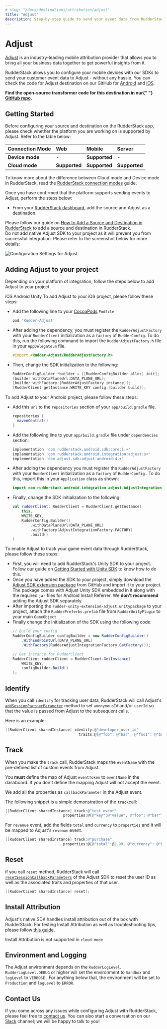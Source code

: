 ```yaml
---
# slug: "/docs/destinations/attribution/adjust"
title: "Adjust"
description: Step-by-step guide to send your event data from RudderStack to Adjust
---
```


# Adjust

[Adjust](https://adjust.com) is an industry-leading mobile attribution provider that allows you to bring all your business data together to get powerful insights from it.

RudderStack allows you to configure your mobile devices with our SDKs to send your customer event data to Adjust - without any hassle. You can check the code for Adjust destination on our GitHub for [Android](https://github.com/rudderlabs/rudder-integration-adjust-android) and [iOS](https://github.com/rudderlabs/rudder-integration-adjust-ios).

<div class="successBlock">
  <strong>
    Find the open-source transformer code for this destination in our{" "}
    <a href="https://github.com/rudderlabs/rudder-transformer/tree/master/v0/destinations/adj">GitHub repo</a>.
  </strong>
</div>

## Getting Started

Before configuring your source and destination on the RudderStack app, please check whether the platform you are working on is supported by Adjust. Refer to the table below:

| **Connection Mode** | **Web**       | **Mobile**    | **Server**    |
| :------------------ | :------------ | :------------ | :------------ |
| **Device mode**     | -             | **Supported** | -             |
| **Cloud mode**      | **Supported** | **Supported** | **Supported** |

<div class="infoBlock">
To know more about the difference between Cloud mode and Device mode in RudderStack, read the <a href="../../get-started/rudderstack-connection-modes">RudderStack connection modes</a> guide.

</div>

Once you have confirmed that the platform supports sending events to Adjust, perform the steps below:

- From your [RudderStack dashboard](https://app.rudderlabs.com/), add the source and Adjust as a destination.

<div class="infoBlock">
Please follow our guide on <a href="../connections/adding-source-and-destination-rudderstack">How to Add a Source and Destination in RudderStack</a> to add a source and destination in RudderStack.

</div>

<div class="warningBlock">
Do not add native Adjust SDK to your project as it will prevent you from successful integration. Please refer to the screenshot below for more details:

</div>

![Configuration Settings for Adjust](../../.gitbook/assets/adjust.png)

## Adding Adjust to your project

Depending on your platform of integration, follow the steps below to add Adjust to your project.

<!--{% tabs %}
{% tab title="iOS" %}
To add Adjust to your iOS project, please follow these steps:

- Add the following line to your [CocoaPods](https://cocoapods.org) `Podfile`

```ruby
pod 'Rudder-Adjust'
```

- After adding the dependency, you must register the `RudderAdjustFactory` with your `RudderClient` initialization as a `factory` of `RudderConfig`. To do this, run the following command to import the `RudderAdjustFactory.h` file in your `AppDelegate.m` file.

```objectivec
#import <Rudder-Adjust/RudderAdjustFactory.h>
```

- Then, change the SDK initialization to the following:

```objectivec
RudderConfigBuilder *builder = [[RudderConfigBuilder alloc] init];
[builder withDataPlaneUrl:DATA_PLANE_URL];
[builder withFactory:[RudderAdjustFactory instance]];
[RudderClient getInstance:WRITE_KEY config:[builder build]];
```

{% endtab %}

{% tab title="Android" %}
To add Adjust to your Android project, please follow these steps:

- Add this `url` to the `repositories` section of your `app/build.gradle` file.

```groovy
repositories {
  mavenCentral()
}
```

- Add the following line to your `app/build.gradle` file under `dependencies` section:

```groovy
implementation 'com.rudderstack.android.sdk:core:1.+'
implementation 'com.rudderstack.android.integration:adjust:s+'
implementation 'com.adjust.sdk:adjust-android:4.+'
```

- After adding the dependency you must register the `RudderAdjustFactory` with your `RudderClient` initialization as a `factory` of `RudderConfig` . To do this, import this in your `Application` class as shown:

```java
import com.rudderstack.android.integration.adjust.AdjustIntegrationFactory;
```

- Finally, change the SDK initialization to the following:

```kotlin
val rudderClient: RudderClient = RudderClient.getInstance(
    this,
    WRITE_KEY,
    RudderConfig.Builder()
        .withDataPlaneUrl(DATA_PLANE_URL)
        .withFactory(AdjustIntegrationFactory.FACTORY)
        .build()
)
```

{% endtab %}

{% tab title="Unity" %}
To enable Adjust to track your game event data through RudderStack, please follow these steps:

- First, you will need to add RudderStack's Unity SDK to your project.

<div class="infoBlock">
Follow our guide on [Getting Started with Unity SDK](https://docs.rudderstack.com/rudderstack-sdk-integration-guides/getting-started-with-unity-sdk) to know how to do this.

</div>

- Once you have added the SDK to your project, simply download the [Adjust SDK extension package](https://github.com/rudderlabs/rudder-sdk-unity/tree/master/Integrations/Adjust/RudderAdjust) from GitHub and import it to your project.

<div class="warningBlock">
The package comes with Adjust Unity SDK embedded in it along with the required `jar` files for Android Install Referrer. We **don't recommend** adding the Adjust SDK separately.

</div>

- After importing the `rudder-unity-extension-adjust.unitypackage` to your project, attach the `RudderPreferbs.prefab` file from `RudderUnityPlugin` to your main `GameObject`
- Finally change the initialization of the SDK using the following code:

```csharp
// Build your config
RudderConfigBuilder configBuilder = new RudderConfigBuilder()
    .WithEndPointUrl(DATA_PLANE_URL)
    .WithFactory(RudderAdjustIntegrationFactory.GetFactory());

// Get instance for RudderClient
RudderClient rudderClient = RudderClient.GetInstance(
    WRITE_KEY,
    configBuilder.Build()
);
```

{% endtab %}
{% endtabs %} -->

<Tabs>
  <TabList>
    <Tab>iOS</Tab>
    <Tab>Android</Tab>
    <Tab>Unity</Tab>
  </TabList>
    <TabPanels>
      <TabPanel>
        To add Adjust to your iOS project, please follow these steps:
<ul>
<li>Add the following line to your <a href="https://cocoapods.org">CocoaPods</a> <code class="inline-code">Podfile</code>
<span>

```ruby
pod 'Rudder-Adjust'
```
</span>
</li>
<li>After adding the dependency, you must register the <code class="inline-code">RudderAdjustFactory</code> with your <code class="inline-code">RudderClient</code> initialization as a <code class="inline-code">factory</code> of <code class="inline-code">RudderConfig</code>. To do this, run the following command to import the <code class="inline-code">RudderAdjustFactory.h</code> file in your <code class="inline-code">AppDelegate.m</code> file.
<span>

```objectivec
#import <Rudder-Adjust/RudderAdjustFactory.h>
```
</span>
</li>
<li>Then, change the SDK initialization to the following:
<span>

```objectivec
RudderConfigBuilder *builder = [[RudderConfigBuilder alloc] init];
[builder withDataPlaneUrl:DATA_PLANE_URL];
[builder withFactory:[RudderAdjustFactory instance]];
[RudderClient getInstance:WRITE_KEY config:[builder build]];
```
</span>
</li>
</ul>
      </TabPanel>
      <TabPanel>
        To add Adjust to your Android project, please follow these steps:
<ul>
<li>Add this <code class="inline-code">url</code> to the <code class="inline-code">repositories</code> section of your <code class="inline-code">app/build.gradle</code> file.
<span>

```groovy
repositories {
  mavenCentral()
}
```
</span>
</li>
<li>Add the following line to your <code class="inline-code">app/build.gradle</code> file under <code class="inline-code">dependencies</code> section:
<span>

```groovy
implementation 'com.rudderstack.android.sdk:core:1.+'
implementation 'com.rudderstack.android.integration:adjust:s+'
implementation 'com.adjust.sdk:adjust-android:4.+'
```
</span>
</li>
<li>After adding the dependency you must register the <code class="inline-code">RudderAdjustFactory</code> with your <code class="inline-code">RudderClient</code> initialization as a <code class="inline-code">factory</code> of <code class="inline-code">RudderConfig</code> . To do this, import this in your <code class="inline-code">Application</code> class as shown:
<span>

```java
import com.rudderstack.android.integration.adjust.AdjustIntegrationFactory;
```
</span>
</li>
<li>Finally, change the SDK initialization to the following:
<span>

```kotlin
val rudderClient: RudderClient = RudderClient.getInstance(
    this,
    WRITE_KEY,
    RudderConfig.Builder()
        .withDataPlaneUrl(DATA_PLANE_URL)
        .withFactory(AdjustIntegrationFactory.FACTORY)
        .build()
)
```
</span>
</li>
</ul>
      </TabPanel>
      <TabPanel>
        To enable Adjust to track your game event data through RudderStack, please follow these steps:
<ul>
<li>First, you will need to add RudderStack's Unity SDK to your project.

<div class="infoBlock">
Follow our guide on <a href="../../stream-sources/rudderstack-sdk-integration-guides/getting-started-with-unity-sdk">Getting Started with Unity SDK</a> to know how to do this.

</div>
</li>
<li>Once you have added the SDK to your project, simply download the <a href="https://github.com/rudderlabs/rudder-sdk-unity/tree/master/Integrations/Adjust/RudderAdjust">Adjust SDK extension package</a> from GitHub and import it to your project.

<div class="warningBlock">
The package comes with Adjust Unity SDK embedded in it along with the required <code class="inline-code">jar</code> files for Android Install Referrer. We <strong>don't recommend</strong> adding the Adjust SDK separately.

</div>
</li>
<li>After importing the <code class="inline-code">rudder-unity-extension-adjust.unitypackage</code> to your project, attach the <code class="inline-code">RudderPreferbs.prefab</code> file from <code class="inline-code">RudderUnityPlugin</code> to your main <code class="inline-code">GameObject</code>
</li>
<li>Finally change the initialization of the SDK using the following code:
<span>

```csharp
// Build your config
RudderConfigBuilder configBuilder = new RudderConfigBuilder()
    .WithEndPointUrl(DATA_PLANE_URL)
    .WithFactory(RudderAdjustIntegrationFactory.GetFactory());

// Get instance for RudderClient
RudderClient rudderClient = RudderClient.GetInstance(
    WRITE_KEY,
    configBuilder.Build()
);
```
</span>
</li>
</ul>
      </TabPanel>
    </TabPanels>
</Tabs>

## Identify

When you call `identify` for tracking user data, RudderStack will call Adjust's [`addSessionPartnerParameter`](https://github.com/adjust/ios_sdk#session-partner-parameters) method to set `anonymousId` and/or `userId` so that the value is passed from Adjust to the subsequent calls.

Here is an example:

```objectivec
[[RudderClient sharedInstance] identify:@"developer_user_id"
                                 traits:@{@"foo": @"bar", @"foo1": @"bar1"}];
```

## Track

When you make the `track` call, RudderStack maps the `eventName` with the pre-defined list of custom events from Adjust.

<div class="warningBlock">
You <strong>must</strong> define the map of Adjust <code class="inline-code">eventToken</code> to <code class="inline-code">eventName</code> in the dashboard. If you don't define the mapping Adjust will not accept the event.

</div>

We add all the properties as `callbackParameter` in the Adjust event.

The following snippet is a simple demonstration of the `track`call:

```objectivec
[[RudderClient sharedInstance] track:@"test_event"
                          properties:@{@"key":@"value", @"foo": @"bar"}];
```

For `revenue` event, add the fields `total` and `currency` to `properties` and it will be mapped to Adjust's `revenue` event.

```objectivec
[[RudderClient sharedInstance] track:@"purchase"
                          properties:@{@"total":@2.99, @"currency": @"USD"}];
```

## Reset

if you call `reset` method, RudderStack will call [`resetSessionCallbackParameters`](https://github.com/adjust/ios_sdk#session-callback-parameters) of the Adjust SDK to reset the user ID as well as the associated traits and properties of that user.

```objectivec
[[RudderClient sharedInstance] reset];
```

## Install Attribution

Adjust's native SDK handles install attribution out of the box with RudderStack. For testing Install Attribution as well as troubleshooting tips, please follow [this guide](https://help.adjust.com/resources/testing-console).

<div class="warningBlock">
Install Attribution is not supported in <code class="inline-code">cloud-mode</code>

</div>

## Environment and Logging

The Adjust environment depends on the `RudderLogLevel`. `RudderLogLevel.DEBUG` or higher will set the environment to `Sandbox` and `logLevel` to `VERBOSE` . For anything below that, the environment will be set to `Production` and `logLevel` to `ERROR`.

## Contact Us

If you come across any issues while configuring Adjust with RudderStack, please feel free to [contact us](mailto:%20docs@rudderstack.com). You can also start a conversation on our [Slack](https://rudderstack.com/join-rudderstack-slack-community) channel; we will be happy to talk to you!
